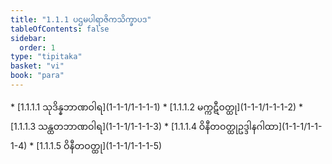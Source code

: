 ```yaml
---
title: "1.1.1 ပဌမပါရာဇိကသိက္ခာပဒ"
tableOfContents: false
sidebar:
  order: 1
type: "tipitaka"
basket: "vi"
book: "para"
---
```



<DynamicBreadcrumb />



<TableOfContents book="para" section="1.1.1">
* [1.1.1.1 သုဒိန္နဘာဏဝါရ](1-1-1/1-1-1-1)
* [1.1.1.2 မက္ကဋီဝတ္ထု](1-1-1/1-1-1-2)
* [1.1.1.3 သန္ထတဘာဏဝါရ](1-1-1/1-1-1-3)
* [1.1.1.4 ဝိနီတဝတ္ထုဥဒ္ဒါနဂါထာ](1-1-1/1-1-1-4)
* [1.1.1.5 ဝိနီတဝတ္ထု](1-1-1/1-1-1-5)
</TableOfContents>